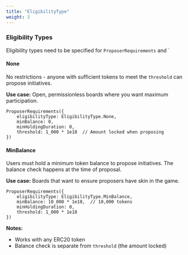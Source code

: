 ```yaml
---
title: "EligibilityType"
weight: 3
---
```


### Eligibility Types

Eligibility types need to be specified for `ProposerRequirements` and `

#### None

No restrictions - anyone with sufficient tokens to meet the `threshold` can propose initiatives.

**Use case:** Open, permissionless boards where you want maximum participation.

```solidity
ProposerRequirements({
    eligibilityType: EligibilityType.None,
    minBalance: 0,
    minHoldingDuration: 0,
    threshold: 1_000 * 1e18  // Amount locked when proposing
})
```

#### MinBalance

Users must hold a minimum token balance to propose initiatives. The balance check happens at the time of proposal.

**Use case:** Boards that want to ensure proposers have skin in the game.

```solidity
ProposerRequirements({
    eligibilityType: EligibilityType.MinBalance,
    minBalance: 10_000 * 1e18,  // 10,000 tokens
    minHoldingDuration: 0,
    threshold: 1_000 * 1e18
})
```

**Notes:**

* Works with any ERC20 token
* Balance check is separate from `threshold` (the amount locked)
